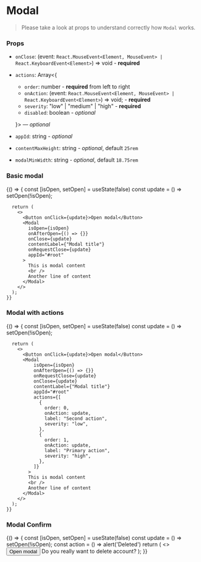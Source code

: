 
<Meta title="Components/Modal" component={Modal} />

# Modal
> Please take a look at props to understand correctly how `Modal` works.


### Props

- `onClose`: (event: `React.MouseEvent<Element, MouseEvent> | React.KeyboardEvent<Element>`) => void - **required**
- `actions`: Array<{ 
  * `order`: number - **required** from left to right
  * `onAction`: (event: `React.MouseEvent<Element, MouseEvent> | React.KeyboardEvent<Element>`) => void; - **required**
  * `severity`: "low" | "medium" | "high" - **required**
  * `disabled`: boolean - _optional_
  
  }> — _optional_
- `appId`: string - _optional_
- `contentMaxHeight`: string - _optional_, default `25rem`
- `modalMinWidth`: string - _optional_, default `18.75rem`

### Basic modal

<Preview>
  <Story name="basic modal">
    {() => {
      const [isOpen, setOpen] = useState(false)
      const update = () => setOpen(!isOpen);
      
      return (
        <>
          <Button onClick={update}>Open modal</Button>
          <Modal 
            isOpen={isOpen}
            onAfterOpen={() => {}}
            onClose={update}
            contentLabel={"Modal title"}
            onRequestClose={update}
            appId="#root"
          >
            This is modal content
            <br />          
            Another line of content
          </Modal>
        </>
      );
    }}
  </Story>
</Preview>

### Modal with actions

<Preview>
  <Story name="modal with actions">
    {() => {
      const [isOpen, setOpen] = useState(false)
      const update = () => setOpen(!isOpen);
      
      return (
        <>
          <Button onClick={update}>Open modal</Button>
          <Modal
              isOpen={isOpen}
              onAfterOpen={() => {}}
              onRequestClose={update}
              onClose={update}
              contentLabel={"Modal title"}
              appId="#root"
              actions={[
                {
                  order: 0,
                  onAction: update,
                  label: "Second action",
                  severity: "low",
                },
                {
                  order: 1,
                  onAction: update,
                  label: "Primary action",
                  severity: "high",
                },
              ]}
            >
            This is modal content
            <br />          
            Another line of content
          </Modal>
        </>
      );
    }}
  </Story>
</Preview>

### Modal Confirm

<Preview>
  <Story name="confirm modal">
    {() => {
      const [isOpen, setOpen] = useState(false)
      const update = () => setOpen(!isOpen);
      const action = () => alert('Deleted')
      return (
        <>
          <Button onClick={update}>Open modal</Button>
          <ModalConfirm 
            contentLabel="Account"
            isOpen={isOpen}
            confirm={action}
            onClose={update}
            actionLabel="Delete"
          >
            Do you really want to delete account?
          </ModalConfirm>
        </>
      );
    }}
  </Story>
</Preview>

